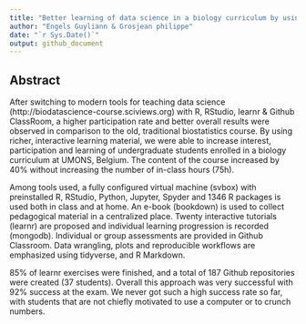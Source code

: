 ```yaml
---
title: "Better learning of data science in a biology curriculum by using R, RStudio, learnr & Github Classroom"
author: "Engels Guyliann & Grosjean philippe"
date: "`r Sys.Date()`"
output: github_document
---
```



## Abstract

After switching to modern tools for teaching data science (http://biodatascience-course.sciviews.org) with R, RStudio, learnr & Github ClassRoom, a higher participation rate and better overall results were observed in comparison to the old, traditional biostatistics course. By using richer, interactive learning material, we were able to increase interest, participation and learning of undergraduate students enrolled in a biology curriculum at UMONS, Belgium. The content of the course increased by 40% without increasing the number of in-class hours (75h). 

Among tools used, a fully configured virtual machine (svbox) with preinstalled R, RStudio, Python, Jupyter, Spyder and 1346 R packages is used both in class and at home. An e-book (bookdown) is used to collect pedagogical material in a centralized place. Twenty interactive tutorials (learnr) are proposed and individual learning progression is recorded (mongodb). Individual or group assessments are provided in Github Classroom. Data wrangling, plots and reproducible workflows are emphasized using tidyverse, and R Markdown.

85% of learnr exercises were finished, and a total of 187 Github repositories were created (37 students). Overall this approach was very successful with 92% success at the exam. We never got such a high success rate so far, with students that are not chiefly motivated to use a computer or to crunch numbers.
